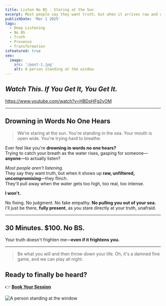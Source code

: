 ```yaml
---
title: Listen No BS - Staring at the Sun
excerpt: Most people say they want truth, but when it arrives raw and unfiltered, they flinch. This is about facing what's real—without excuses, without escape.
publishDate: 'Mar 1 2025'
tags:
  - Deep Listening
  - No BS
  - Truth
  - Presence
  - Transformation
isFeatured: true
seo:
  image:
    src: '/post-1.jpg'
    alt: A person standing at the window
---
```


## *Watch This. If You Get It, You Get It.*

https://www.youtube.com/watch?v=HBDoHFg2yOM

---

## **Drowning in Words No One Hears**  
> We're staring at the sun. You're standing in the sea. Your mouth is open wide. You're trying hard to breathe.

Ever feel like you're **drowning in words no one hears?**  
Trying to catch your breath as the water rises, gasping for someone—**anyone**—to actually listen?  

*Most people aren't listening.*  
They say they want truth, but when it shows up **raw, unfiltered, uncompromising**—they flinch.  
They'll pull away when the water gets too high, too real, too intense.  

**I won't.**  

No fixing. No judgment. No fake empathy. **No pulling you out of your sea.**  
I'll just be there, **fully present**, as you stare directly at your truth, unafraid.  

---

## **30 Minutes. $100. No BS.**  

Your truth doesn't frighten me—**even if it frightens you.**  

---

> Be what you will and then throw down your life. Oh, it's a damned fine game, and we can play all night.

## **Ready to finally be heard?**  

👉 [**Book Your Session**](https://calendly.com/listen-no-bs/30min/)

![A person standing at the window](/post-1.jpg)
